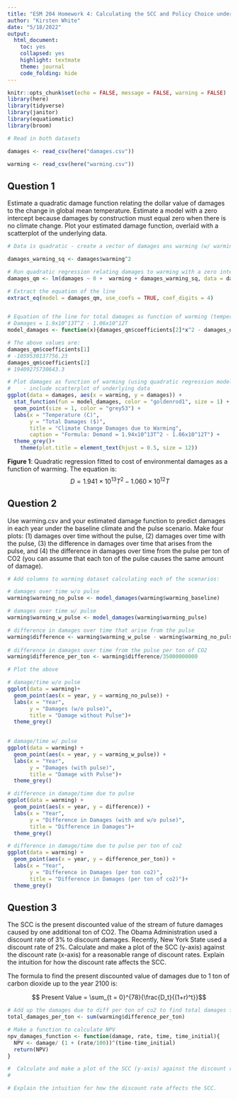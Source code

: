 ```yaml
---
title: "ESM 204 Homework 4: Calculating the SCC and Policy Choice under Uncertainty"
author: "Kirsten White"
date: "5/18/2022"
output: 
  html_document: 
    toc: yes
    collapsed: yes
    highlight: textmate
    theme: journal
    code_folding: hide
---
```


```r
knitr::opts_chunk$set(echo = FALSE, message = FALSE, warning = FALSE)
library(here)
library(tidyverse)
library(janitor)
library(equatiomatic)
library(broom)
```

```r
# Read in both datasets

damages <- read_csv(here("damages.csv"))

warming <- read_csv(here("warming.csv"))

```

## Question 1 

Estimate a quadratic damage function relating the dollar value of damages to the change in global mean temperature. Estimate a model with a zero intercept because damages by construction must equal zero when there is no climate change. Plot your estimated damage function, overlaid with a scatterplot of the underlying data.

```r

# Data is quadratic - create a vector of damages ans warming (w/ warming squared)

damages_warming_sq <- damages$warming^2

# Run quadratic regression relating damages to warming with a zero intercept
damages_qm <- lm(damages ~ 0 +  warming + damages_warming_sq, data = damages)

# Extract the equation of the line 
extract_eq(model = damages_qm, use_coefs = TRUE, coef_digits = 4)


# Equation of the line for total damages as function of warming (temperature)
# Damages = 1.9x10^13T^2 - 1.06x10^12T
model_damages <- function(x){damages_qm$coefficients[2]*x^2 - damages_qm$coefficients[1]*x}

# The above values are: 
damages_qm$coefficients[1]
# -1059530137756.23
damages_qm$coefficients[2]
# 19409275730643.3

# Plot damages as function of warming (using quadratic regression model)
#    - include scatterplot of underlying data 
ggplot(data = damages, aes(x = warming, y = damages)) +
  stat_function(fun = model_damages, color = "goldenrod1", size = 1) +
  geom_point(size = 1, color = "grey53") +
  labs(x = "Temperature (C)",
       y = "Total Damages ($)", 
       title = "Climate Change Damages due to Warming", 
       caption = "Formula: Demand = 1.94x10^13T^2 - 1.06x10^12T") +
  theme_grey()+
    theme(plot.title = element_text(hjust = 0.5, size = 12))
```

**Figure 1**: Quadratic regression fitted to cost of environmental damages as a function of warming. The equation is: 
$$ \ D = 1.941 \times 10^{13}  T ^ 2 - 1.060 \times 10^{12} T $$

## Question 2 

Use warming.csv and your estimated damage function to predict damages in each year under the baseline climate and the pulse scenario. Make four plots: 
(1) damages over time without the pulse, 
(2) damages over time with the pulse, 
(3) the difference in damages over time that
arises from the pulse, and 
(4) the difference in damages over time from the pulse per ton of CO2 (you can assume that each ton of the pulse causes the same amount of damage).

```r
# Add columns to warming dataset calculating each of the scenarios: 

# damages over time w/o pulse
warming$warming_no_pulse <- model_damages(warming$warming_baseline)

# damages over time w/ pulse 
warming$warming_w_pulse <- model_damages(warming$warming_pulse)

# difference in damages over time that arise from the pulse
warming$difference <- warming$warming_w_pulse - warming$warming_no_pulse
  
# difference in damages over time from the pulse per ton of CO2
warming$difference_per_ton <- warming$difference/35000000000

# Plot the above

# damage/time w/o pulse
ggplot(data = warming)+
  geom_point(aes(x = year, y = warming_no_pulse)) +
  labs(x = "Year", 
       y = "Damages (w/o pulse)", 
       title = "Damage without Pulse")+ 
  theme_grey()
    

# damage/time w/ pulse
ggplot(data = warming) +
  geom_point(aes(x = year, y = warming_w_pulse)) +
  labs(x = "Year", 
       y = "Damages (with pulse)", 
       title = "Damage with Pulse")+ 
  theme_grey()

# difference in damage/time due to pulse 
ggplot(data = warming) +
  geom_point(aes(x = year, y = difference)) +
  labs(x = "Year", 
       y = "Difference in Damages (with and w/o pulse)", 
       title = "Difference in Damages")+ 
  theme_grey()

# difference in damage/time due to pulse per ton of co2
ggplot(data = warming) +
  geom_point(aes(x = year, y = difference_per_ton)) +
  labs(x = "Year", 
       y = "Difference in Damages (per ton co2)", 
       title = "Difference in Damages (per ton of co2)")+ 
  theme_grey()


```

## Question 3
The SCC is the present discounted value of the stream of future damages caused by one additional ton of CO2. The Obama Administration used a discount rate of 3% to discount damages. Recently, New York State used a discount rate of 2%. Calculate and make a plot of the SCC (y-axis) against the discount rate (x-axis) for a reasonable range of discount rates. Explain the intuition for how the discount rate affects the SCC.


The formula to find the present discounted value of damages due to 1 ton of carbon dioxide up to the year 2100 is: 

$$ Present Value = \sum_{t = 0}^{78}{\frac{D_t}{(1+r)^t}}$$
```r
# Add up the damages due to diff per ton of co2 to find total damages from 2022 to 2100 (78 years) 
total_damages_per_ton <- sum(warming$difference_per_ton)

# Make a function to calculate NPV 
npv_damages_function <- function(damage, rate, time, time_initial){
  NPV <- damage/ (1 + (rate/100))^(time-time_initial)
  return(NPV)
}

#  Calculate and make a plot of the SCC (y-axis) against the discount rate (x-axis) for a reasonable range of discount rates.
# 

# Explain the intuition for how the discount rate affects the SCC.

```

